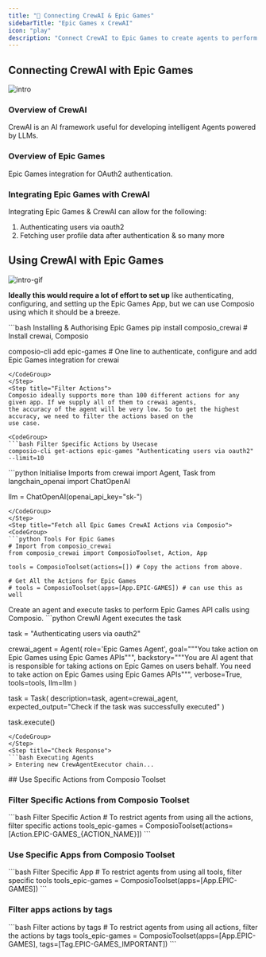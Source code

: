 ```yaml
---
title: "🚀 Connecting CrewAI & Epic Games"
sidebarTitle: "Epic Games x CrewAI"
icon: "play"
description: "Connect CrewAI to Epic Games to create agents to perform tasks using natural language"
---
```


## Connecting CrewAI with Epic Games
![intro](/media/intro.jpg)

### Overview of CrewAI

CrewAI is an AI framework useful for developing intelligent Agents powered by LLMs.

### Overview of Epic Games

Epic Games integration for OAuth2 authentication.

### Integrating Epic Games with CrewAI

Integrating Epic Games & CrewAI can allow for the following:

1. Authenticating users via oauth2
2. Fetching user profile data after authentication
& so many more

## Using CrewAI with Epic Games
![intro-gif](/media/intro.gif)
<Steps>
<Step title="Setting Up the Environment">

**Ideally this would require a lot of effort to set up** like authenticating, configuring, and setting up the Epic Games App, but we can use Composio using which it should be a breeze.

<CodeGroup>
```bash Installing & Authorising Epic Games
pip install composio_crewai # Install crewai, Composio 

composio-cli add epic-games # One line to authenticate, configure and add Epic Games integration for crewai
```
</CodeGroup>
</Step>
<Step title="Filter Actions">
Composio ideally supports more than 100 different actions for any given app. If we supply all of them to crewai agents, 
the accuracy of the agent will be very low. So to get the highest accuracy, we need to filter the actions based on the 
use case.

<CodeGroup>
```bash Filter Specific Actions by Usecase
composio-cli get-actions epic-games "Authenticating users via oauth2" --limit=10
```
</CodeGroup>

</Step>
<Step title="Import Base Packages">

<CodeGroup>
```python Initialise Imports
from crewai import Agent, Task
from langchain_openai import ChatOpenAI

llm = ChatOpenAI(openai_api_key="sk-<OPENAI KEY>")
```
</CodeGroup>
</Step>
<Step title="Fetch all Epic Games CrewAI Actions via Composio">
<CodeGroup>
```python Tools For Epic Games
# Import from composio_crewai
from composio_crewai import ComposioToolset, Action, App

tools = ComposioToolset(actions=[]) # Copy the actions from above. 

# Get All the Actions for Epic Games
# tools = ComposioToolset(apps=[App.EPIC-GAMES]) # can use this as well
```
</CodeGroup>
</Step>
<Step title="Execute the Agent">
Create an agent and execute tasks to perform Epic Games API calls using Composio. 
<CodeGroup>
```python CrewAI Agent executes the task

task = "Authenticating users via oauth2"

crewai_agent = Agent(
    role='Epic Games Agent',
    goal="""You take action on Epic Games using Epic Games APIs""",
    backstory="""You are AI agent that is responsible for taking actions on Epic Games on users behalf. You need to take action on Epic Games using Epic Games APIs""",
    verbose=True,
    tools=tools,
    llm=llm
)

task = Task(
    description=task,
    agent=crewai_agent,
    expected_output="Check if the task was successfully executed"
)

task.execute()
```
</CodeGroup>
</Step>
<Step title="Check Response">
```bash Executing Agents
> Entering new CrewAgentExecutor chain...
```
</Step>
</Steps>
## Use Specific Actions from Composio Toolset

### Filter Specific Actions from Composio Toolset

<CodeGroup>
```bash Filter Specific Action
# To restrict agents from using all the actions, filter specific actions
tools_epic-games = ComposioToolset(actions=[Action.EPIC-GAMES_{ACTION_NAME}])
```
</CodeGroup>

### Use Specific Apps from Composio Toolset
<CodeGroup>
```bash Filter Specific App
# To restrict agents from using all tools, filter specific tools
tools_epic-games = ComposioToolset(apps=[App.EPIC-GAMES])
```
</CodeGroup>

### Filter apps actions by tags 
<CodeGroup>
```bash Filter actions by tags
# To restrict agents from using all actions, filter the actions by tags
tools_epic-games = ComposioToolset(apps=[App.EPIC-GAMES], tags=[Tag.EPIC-GAMES_IMPORTANT])
```
</CodeGroup>